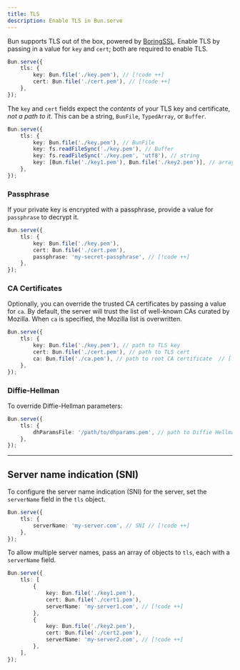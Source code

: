 ```yaml
---
title: TLS
description: Enable TLS in Bun.serve
---
```


Bun supports TLS out of the box, powered by [BoringSSL](https://boringssl.googlesource.com/boringssl). Enable TLS by passing in a value for `key` and `cert`; both are required to enable TLS.

```ts
Bun.serve({
	tls: {
		key: Bun.file('./key.pem'), // [!code ++]
		cert: Bun.file('./cert.pem'), // [!code ++]
	},
});
```

The `key` and `cert` fields expect the _contents_ of your TLS key and certificate, _not a path to it_. This can be a string, `BunFile`, `TypedArray`, or `Buffer`.

```ts
Bun.serve({
	tls: {
		key: Bun.file('./key.pem'), // BunFile
		key: fs.readFileSync('./key.pem'), // Buffer
		key: fs.readFileSync('./key.pem', 'utf8'), // string
		key: [Bun.file('./key1.pem'), Bun.file('./key2.pem')], // array of above
	},
});
```

### Passphrase

If your private key is encrypted with a passphrase, provide a value for `passphrase` to decrypt it.

```ts
Bun.serve({
	tls: {
		key: Bun.file('./key.pem'),
		cert: Bun.file('./cert.pem'),
		passphrase: 'my-secret-passphrase', // [!code ++]
	},
});
```

### CA Certificates

Optionally, you can override the trusted CA certificates by passing a value for `ca`. By default, the server will trust the list of well-known CAs curated by Mozilla. When `ca` is specified, the Mozilla list is overwritten.

```ts
Bun.serve({
	tls: {
		key: Bun.file('./key.pem'), // path to TLS key
		cert: Bun.file('./cert.pem'), // path to TLS cert
		ca: Bun.file('./ca.pem'), // path to root CA certificate  // [!code ++]
	},
});
```

### Diffie-Hellman

To override Diffie-Hellman parameters:

```ts
Bun.serve({
	tls: {
		dhParamsFile: '/path/to/dhparams.pem', // path to Diffie Hellman parameters // [!code ++]
	},
});
```

---

## Server name indication (SNI)

To configure the server name indication (SNI) for the server, set the `serverName` field in the `tls` object.

```ts
Bun.serve({
	tls: {
		serverName: 'my-server.com', // SNI // [!code ++]
	},
});
```

To allow multiple server names, pass an array of objects to `tls`, each with a `serverName` field.

```ts
Bun.serve({
	tls: [
		{
			key: Bun.file('./key1.pem'),
			cert: Bun.file('./cert1.pem'),
			serverName: 'my-server1.com', // [!code ++]
		},
		{
			key: Bun.file('./key2.pem'),
			cert: Bun.file('./cert2.pem'),
			serverName: 'my-server2.com', // [!code ++]
		},
	],
});
```
